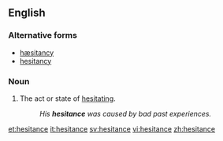 ==English==

===Alternative forms===
* [[hæsitancy]] {{qualifier|archaic}}
* [[hesitancy]]

===Noun===
{{en-noun|-}}

# The act or state of [[hesitate|hesitating]].
#:''His '''hesitance''' was caused by bad past experiences.''

[[et:hesitance]]
[[it:hesitance]]
[[sv:hesitance]]
[[vi:hesitance]]
[[zh:hesitance]]